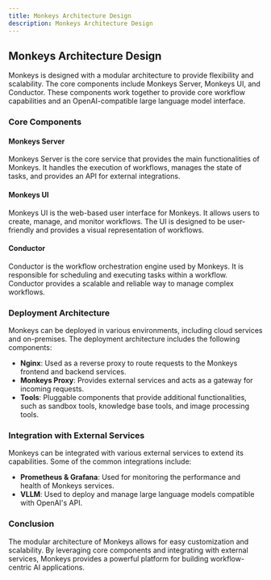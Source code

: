 ```yaml
---
title: Monkeys Architecture Design
description: Monkeys Architecture Design
---
```


## Monkeys Architecture Design

Monkeys is designed with a modular architecture to provide flexibility and scalability. The core components include Monkeys Server, Monkeys UI, and Conductor. These components work together to provide core workflow capabilities and an OpenAI-compatible large language model interface.

### Core Components

#### Monkeys Server

Monkeys Server is the core service that provides the main functionalities of Monkeys. It handles the execution of workflows, manages the state of tasks, and provides an API for external integrations.

#### Monkeys UI

Monkeys UI is the web-based user interface for Monkeys. It allows users to create, manage, and monitor workflows. The UI is designed to be user-friendly and provides a visual representation of workflows.

#### Conductor

Conductor is the workflow orchestration engine used by Monkeys. It is responsible for scheduling and executing tasks within a workflow. Conductor provides a scalable and reliable way to manage complex workflows.

### Deployment Architecture

Monkeys can be deployed in various environments, including cloud services and on-premises. The deployment architecture includes the following components:

- **Nginx**: Used as a reverse proxy to route requests to the Monkeys frontend and backend services.
- **Monkeys Proxy**: Provides external services and acts as a gateway for incoming requests.
- **Tools**: Pluggable components that provide additional functionalities, such as sandbox tools, knowledge base tools, and image processing tools.

### Integration with External Services

Monkeys can be integrated with various external services to extend its capabilities. Some of the common integrations include:

- **Prometheus & Grafana**: Used for monitoring the performance and health of Monkeys services.
- **VLLM**: Used to deploy and manage large language models compatible with OpenAI's API.

### Conclusion

The modular architecture of Monkeys allows for easy customization and scalability. By leveraging core components and integrating with external services, Monkeys provides a powerful platform for building workflow-centric AI applications.
